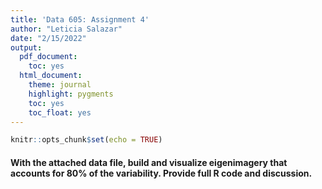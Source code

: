 ```yaml
---
title: 'Data 605: Assignment 4'
author: "Leticia Salazar"
date: "2/15/2022"
output:
  pdf_document:
    toc: yes
  html_document:
    theme: journal
    highlight: pygments
    toc: yes
    toc_float: yes
---
```


```r
knitr::opts_chunk$set(echo = TRUE)
```

#### With the attached data file, build and visualize  eigenimagery that accounts for 80% of the variability.  Provide full R code and discussion.